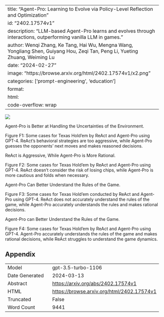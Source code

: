 
---
title: "Agent-Pro: Learning to Evolve via Policy-Level Reflection and Optimization"
id: "2402.17574v1"
description: "LLM-based Agent-Pro learns and evolves through interactions, outperforming vanilla LLM in games."
author: Wenqi Zhang, Ke Tang, Hai Wu, Mengna Wang, Yongliang Shen, Guiyang Hou, Zeqi Tan, Peng Li, Yueting Zhuang, Weiming Lu
date: "2024-02-27"
image: "https://browse.arxiv.org/html/2402.17574v1/x2.png"
categories: ['prompt-engineering', 'education']
format:
  html:
    code-overflow: wrap
---

![](https://browse.arxiv.org/html/2402.17574v1/x2.png)

Agent-Pro is Better at Handling the Uncertainties of the Environment.

Figure F1: Some cases for Texas Hold'em by ReAct and Agent-Pro using GPT-4. ReAct's behavioral strategies are too aggressive, while Agent-Pro guesses the opponents' next moves and makes reasoned decisions.

ReAct is Aggressive, While Agent-Pro is More Rational.

Figure F2: Some cases for Texas Hold'em by ReAct and Agent-Pro using GPT-4. ReAct doesn't consider the risk of losing chips, while Agent-Pro is more cautious and folds when necessary.

Agent-Pro Can Better Understand the Rules of the Game.

Figure F3: Some cases for Texas Hold'em conducted by ReAct and Agent-Pro using GPT-4. ReAct does not accurately understand the rules of the game, while Agent-Pro accurately understands the rules and makes rational decisions.

Agent-Pro can Better Understand the Rules of the Game.

Figure F4: Some cases for Texas Hold'em by ReAct and Agent-Pro using GPT-4. Agent-Pro accurately understands the rules of the game and makes rational decisions, while ReAct struggles to understand the game dynamics.

## Appendix

|          |          |
|----------|----------|
| Model     | gpt-3.5-turbo-1106       |
| Date Generated     | 2024-03-13       |
| Abstract | [https://arxiv.org/abs/2402.17574v1](https://arxiv.org/abs/2402.17574v1)        |
| HTML     | [https://browse.arxiv.org/html/2402.17574v1](https://browse.arxiv.org/html/2402.17574v1)       |
| Truncated       | False       |
| Word Count       | 9441       |
